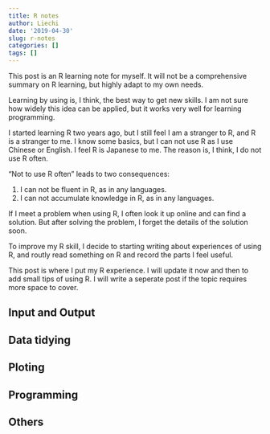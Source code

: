```yaml
---
title: R notes
author: Liechi
date: '2019-04-30'
slug: r-notes
categories: []
tags: []
---
```

This post is an R learning note for myself. It will not be a comprehensive summary on R learning, but highly adapt to my own needs.   

Learning by using is, I think, the best way to get new skills. I am not sure how widely this idea can be applied, but it works very well for learning programming.  

I started learning R two years ago, but I still feel I am a stranger to R, and R is a stranger to me. I know some basics, but I can not use R as I use Chinese or English. I feel R is Japanese to me. The reason is, I think, I do not use R often.  

"Not to use R often" leads to two consequences:  

1. I can not be fluent in R, as in any languages.
2. I can not accumulate knowledge in R, as in any languages.

If I meet a problem when using R, I often look it up online and can find a solution. But after solving the problem, I forget the details of the solution soon.   

To improve my R skill, I decide to starting writing about experiences of using R, and routly read something on R and record the parts I feel useful.   

This post is where I put my R experience. I will update it now and then to add small tips of using R. I will write a seperate post if the topic requires more space to cover.   

## Input and Output 

## Data tidying  

## Ploting

## Programming   

## Others










